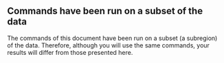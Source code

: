 <!-- markdownlint-disable MD041 -->

::: {.callout-important collapse=true}

## Commands have been run on a subset of the data

The commands of this document have been run on a subset (a subregion)
of the data. Therefore, although you will use the same commands, your
results will differ from those presented here.

:::

<!-- markdownlint-enable MD041 -->
